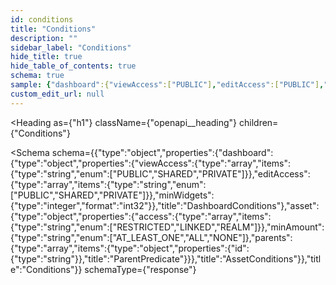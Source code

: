 ```yaml
---
id: conditions
title: "Conditions"
description: ""
sidebar_label: "Conditions"
hide_title: true
hide_table_of_contents: true
schema: true
sample: {"dashboard":{"viewAccess":["PUBLIC"],"editAccess":["PUBLIC"],"minWidgets":0},"asset":{"access":["RESTRICTED"],"minAmount":"AT_LEAST_ONE","parents":[{"id":"string"}]}}
custom_edit_url: null
---
```



<Heading
  as={"h1"}
  className={"openapi__heading"}
  children={"Conditions"}
>
</Heading>





<Schema
  schema={{"type":"object","properties":{"dashboard":{"type":"object","properties":{"viewAccess":{"type":"array","items":{"type":"string","enum":["PUBLIC","SHARED","PRIVATE"]}},"editAccess":{"type":"array","items":{"type":"string","enum":["PUBLIC","SHARED","PRIVATE"]}},"minWidgets":{"type":"integer","format":"int32"}},"title":"DashboardConditions"},"asset":{"type":"object","properties":{"access":{"type":"array","items":{"type":"string","enum":["RESTRICTED","LINKED","REALM"]}},"minAmount":{"type":"string","enum":["AT_LEAST_ONE","ALL","NONE"]},"parents":{"type":"array","items":{"type":"object","properties":{"id":{"type":"string"}},"title":"ParentPredicate"}}},"title":"AssetConditions"}},"title":"Conditions"}}
  schemaType={"response"}
>
  
</Schema>
            